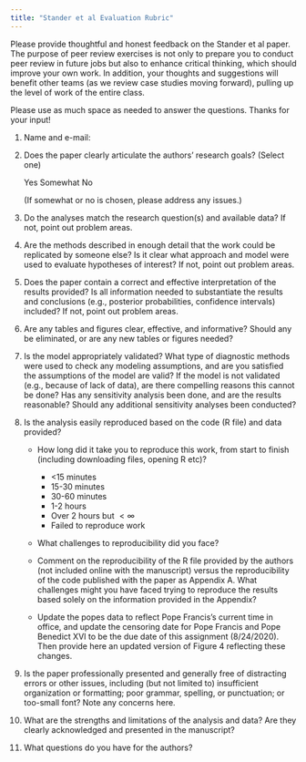 ```yaml
---
title: "Stander et al Evaluation Rubric"
---
```


Please provide thoughtful and honest feedback on the Stander et al paper.  The purpose of peer review exercises is not only to prepare you to conduct peer review in future jobs but also to enhance critical thinking, which should improve your own work. In addition, your thoughts and suggestions will benefit other teams (as we review case studies moving forward), pulling up the level of work of the entire class.

Please use as much space as needed to answer the questions. Thanks for your input!


1. Name and e-mail: 

2. Does the paper clearly articulate the authors’ research goals? (Select one)

      Yes	         	Somewhat 	         	No
      
	(If somewhat or no is chosen, please address any issues.)

3.	Do the analyses match the research question(s) and available data? If not, point out problem areas.

4. Are the methods described in enough detail that the work could be replicated by someone else? Is it clear what approach and model were used to evaluate hypotheses of interest?  If not, point out problem areas.

5. Does the paper contain a correct and effective interpretation of the results provided? Is all information needed to substantiate the results and conclusions (e.g., posterior probabilities, confidence intervals) included?  If not, point out problem areas.  

6. Are any tables and figures clear, effective, and informative?  Should any be eliminated, or are any new tables or figures needed?

7. Is the model appropriately validated?  What type of diagnostic methods were used to check any modeling assumptions, and are you satisfied the assumptions of the model are valid? If the model is not validated (e.g., because of lack of data), are there compelling reasons this cannot be done?  Has any sensitivity analysis been done, and are the results reasonable?  Should any additional sensitivity analyses been conducted? 

8. Is the analysis easily reproduced based on the code (R file) and data provided?

    + How long did it take you to reproduce this work, from start to finish (including downloading files, opening R etc)?
        + <15 minutes
        + 15-30 minutes
        + 30-60 minutes
        + 1-2 hours
        + Over 2 hours but $< \infty$
        + Failed to reproduce work
  
  
    + What challenges to reproducibility did you face?
    
    + Comment on the reproducibility of the R file provided by the authors (not included online with the manuscript) versus the reproducibility of the code published with the paper as Appendix A. What challenges might you have faced trying to reproduce the results based solely on the information provided in the Appendix?

    + Update the popes data to reflect Pope Francis’s current time in office, and update the censoring date for Pope Francis and Pope Benedict XVI to be the due date of this assignment (8/24/2020). Then provide here an updated version of Figure 4 reflecting these changes.

9. Is the paper professionally presented and generally free of distracting errors or other issues, including (but not limited to) insufficient organization or formatting; poor grammar, spelling, or punctuation; or too-small font? Note any concerns here.

10. What are the strengths and limitations of the analysis and data?  Are they clearly acknowledged and presented in the manuscript?



11.	What questions do you have for the authors?




